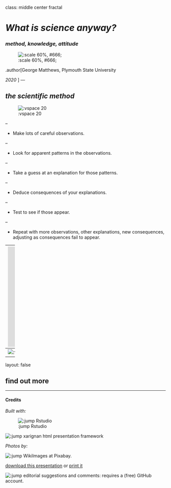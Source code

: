 class: middle center fractal

# *What is science anyway?*

### *method, knowledge, attitude*

![:scale 60%, #666;](img/01/Haeckel.jpg)


.author[George Matthews, Plymouth State University

*2020*
]
---

## *the scientific method*

![:vspace 20]()

--

- Make lots of careful observations.

--

- Look for apparent patterns in the observations.

--

- Take a guess at an explanation for those patterns.

--

- Deduce consequences of your explanations.

--

- Test to see if those appear.

--

- Repeat with more observations, other explanations, new consequences, adjusting as consequences fail to appear.

---
<iframe width="560" height="315" src="https://www.youtube.com/embed/0fKBhvDjuy0" frameborder="0" allow="accelerometer; autoplay; encrypted-media; gyroscope; picture-in-picture" allowfullscreen></iframe>

---
![:video #333;](https://youtu.be/0fKBhvDjuy0)

---
layout: false

## find out more


---

#### Credits

*Built with:*

![:jump Rstudio](https://rstudio.com/products/rstudio/) 

![:jump xarignan](https://github.com/yihui/xaringan) html presentation framework 

*Photos by:*

![:jump WikiImages](https://pixabay.com/users/wikiimages-1897/) at Pixabay.


[download this presentation](./pdf/01-slides.pdf) or [print it](./pdf/01-handout-print.pdf)

![:jump editorial suggestions and comments](https://github.com/gwmatthews/philosophy-slideshows/issues): requires a (free) GitHub account.


